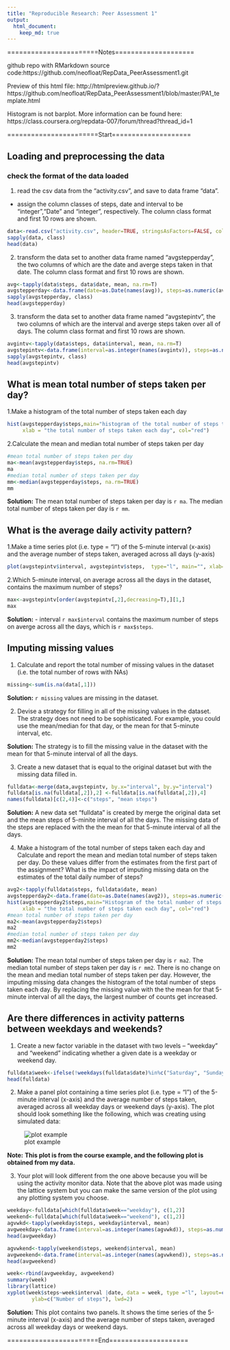 ```yaml
---
title: "Reproducible Research: Peer Assessment 1"
output: 
  html_document:
    keep_md: true
---
```

=======================Notes====================


github repo with RMarkdown source code:https://github.com/neofloat/RepData_PeerAssessment1.git

Preview of this html file:  http://htmlpreview.github.io/?https://github.com/neofloat/RepData_PeerAssessment1/blob/master/PA1_template.html

Histogram is not barplot. More information can be found here: https://class.coursera.org/repdata-007/forum/thread?thread_id=1

=======================Start====================

## Loading and preprocessing the data
### check the format of the data loaded
1. read the csv data from the "activity.csv", and save to data frame "data".
 - assign the column classes of steps, date and interval to be "integer","Date" and "integer", respectively. The column class format and first 10 rows are shown.
```r
data<-read.csv("activity.csv", header=TRUE, stringsAsFactors=FALSE, colClasses=c("integer","Date","integer"))
sapply(data, class)
head(data)
```

2. transform the data set to another data frame named "avgstepperday", the two columns of which are the date and averge steps taken in that date. The column class format and first 10 rows are shown.

```r
avg<-tapply(data$steps, data$date, mean, na.rm=T)
avgstepperday<-data.frame(date=as.Date(names(avg)), steps=as.numeric(avg))
sapply(avgstepperday, class)
head(avgstepperday)
```

3. transform the data set to another data frame named "avgstepintv", the two columns of which are the interval and averge steps taken over all of days. The column class format and first 10 rows are shown.

```r
avgintv<-tapply(data$steps, data$interval, mean, na.rm=T)
avgstepintv<-data.frame(interval=as.integer(names(avgintv)), steps=as.numeric(avgintv))
sapply(avgstepintv, class)
head(avgstepintv)
```



## What is mean total number of steps taken per day?
1.Make a histogram of the total number of steps taken each day
```r
hist(avgstepperday$steps,main="histogram of the total number of steps taken each day",
     xlab = "the total number of steps taken each day", col="red")
```

2.Calculate the mean and median total number of steps taken per day
```r
#mean total number of steps taken per day
ma<-mean(avgstepperday$steps, na.rm=TRUE)
ma
#median total number of steps taken per day
mm<-median(avgstepperday$steps, na.rm=TRUE)
mm
```

**Solution:** 
  The mean  total number of steps taken per day is `r ma`.
  The median total number of steps taken per day is `r mm`.



## What is the average daily activity pattern?
1.Make a time series plot (i.e. type = "l") of the 5-minute interval (x-axis) and the average number of steps taken, averaged across all days (y-axis)

```r
plot(avgstepintv$interval, avgstepintv$steps,  type="l", main="", xlab="interval in a day",ylab="Average Number of Steps", col="blue", lwd=2)
```


2.Which 5-minute interval, on average across all the days in the dataset, contains the maximum number of steps?

```r
max<-avgstepintv[order(avgstepintv[,2],decreasing=T),][1,]
max
```

**Solution:** 
- interval `r max$interval` contains the maximum number of steps on averge across all the days, which is `r max$steps`.

## Imputing missing values
1. Calculate and report the total number of missing values in the dataset (i.e. the total number of rows with NAs)

```r
missing<-sum(is.na(data[,1]))
```

**Solution:** `r missing` values are missing in the dataset.

2. Devise a strategy for filling in all of the missing values in the dataset. The strategy does not need to be sophisticated. For example, you could use the mean/median for that day, or the mean for that 5-minute interval, etc.


**Solution:** The strategy is to fill the missing value in the dataset with the mean for that 5-minute interval of all the days.


3. Create a new dataset that is equal to the original dataset but with the missing data filled in.

```r
fulldata<-merge(data,avgstepintv, by.x="interval", by.y="interval")
fulldata[is.na(fulldata[,2]),2] <-fulldata[is.na(fulldata[,2]),4]
names(fulldata)[c(2,4)]<-c("steps", "mean steps")
```

**Solution:** A new data set "fulldata" is created by merge the original data set and the mean steps of 5-minite interval of all the days. The missing data of the steps are replaced with the the mean for that 5-minute interval of all the days.


4. Make a histogram of the total number of steps taken each day and Calculate and report the mean and median total number of steps taken per day. Do these values differ from the estimates from the first part of the assignment? What is the impact of imputing missing data on the estimates of the total daily number of steps?

```r
avg2<-tapply(fulldata$steps, fulldata$date, mean)
avgstepperday2<-data.frame(date=as.Date(names(avg2)), steps=as.numeric(avg2))
hist(avgstepperday2$steps,main="Histogram of the total number of steps taken each day",
     xlab = "the total number of steps taken each day", col="red")
#mean total number of steps taken per day
ma2<-mean(avgstepperday2$steps)
ma2
#median total number of steps taken per day
mm2<-median(avgstepperday2$steps)
mm2
```

**Solution:**
   The mean  total number of steps taken per day is `r ma2`.
   The median total number of steps taken per day is `r mm2`.
There is no change on the mean and median total number of steps taken per day. However, the imputing missing data changes the histogram of the total number of steps taken each day. By replacing the missing value with the the mean for that 5-minute interval of all the days, the largest number of counts get increased.



## Are there differences in activity patterns between weekdays and weekends?
1. Create a new factor variable in the dataset with two levels – “weekday” and “weekend” indicating whether a given date is a weekday or weekend day.

```r
fulldata$week<-ifelse(!weekdays(fulldata$date)%in%c("Saturday", "Sunday"), "weekday", "weekend")
head(fulldata)

```

2. Make a panel plot containing a time series plot (i.e. type = "l") of the 5-minute interval (x-axis) and the average number of steps taken, averaged across all weekday days or weekend days (y-axis). The plot should look something like the following, which was creating using simulated data:



![plot example](instructions_fig/sample_panelplot.png)

**Note:**
**This plot is from the course example, and the following plot is obtained from my data.**



3. Your plot will look different from the one above because you will be using the activity monitor data. Note that the above plot was made using the lattice system but you can make the same version of the plot using any plotting system you choose.

```r
weekday<-fulldata[which(fulldata$week=="weekday"), c(1,2)]
weekend<-fulldata[which(fulldata$week=="weekend"), c(1,2)]
agvwkd<-tapply(weekday$steps, weekday$interval, mean)
avgweekday<-data.frame(interval=as.integer(names(agvwkd)), steps=as.numeric(agvwkd), date=as.factor(rep("weekday", nrow(agvwkd))))
head(avgweekday)

agvwkend<-tapply(weekend$steps, weekend$interval, mean)
avgweekend<-data.frame(interval=as.integer(names(agvwkend)), steps=as.numeric(agvwkend),date=as.factor(rep("weekend", nrow(agvwkend))))
head(avgweekend)

week<-rbind(avgweekday, avgweekend)
summary(week)
library(lattice)
xyplot(week$steps~week$interval |date, data = week, type ="l", layout=c(1,2), xlab=c("Interval"),
        ylab=c("Number of steps"), lwd=2)
```

**Solution:**
This plot contains two panels. It shows the time series of the 5-minute interval (x-axis) and the average number of steps taken, averaged across all weekday days or weekend days.

=======================End====================
